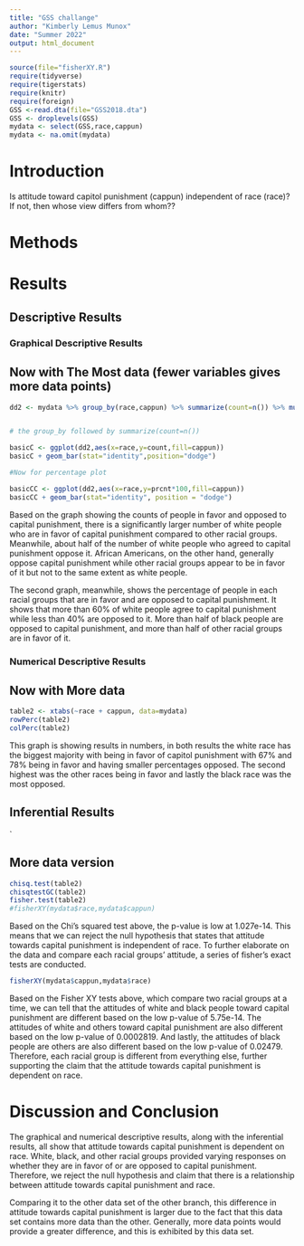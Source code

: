 ```yaml
---
title: "GSS challange"
author: "Kimberly Lemus Munox"
date: "Summer 2022"
output: html_document
---
```








```r
source(file="fisherXY.R")
require(tidyverse)
require(tigerstats)
require(knitr)
require(foreign)
GSS <-read.dta(file="GSS2018.dta")
GSS <- droplevels(GSS)
mydata <- select(GSS,race,cappun)
mydata <- na.omit(mydata)
```

# Introduction

<!--In this section you explain what you are trying to show.  Where did the data come from?  What is the research or other question you are trying to answer?.  If you skimp in this section expect to be marked down in your grade. Paint a picture of the project a couple of paragraphs is expected!-->

Is attitude toward capitol punishment (cappun) independent of race (race)?
If not, then whose view differs from whom??

# Methods

<!--Decide on your methods:  use "variable analysis" or other appropriate descriptors.  Make sure to choose at least one graphical method and at least one numerical method. Discuss what data manipulations may be needed for example subsetting or other binning procedures and what sort of graphical displays and inferential tools will be used!-->

# Results

<!--Divide this section into two sub-sections:  One for your descriptive  results and one for your inferential results.!-->

## Descriptive Results

### Graphical Descriptive Results

<!--Graphical results here.  Make sure to show your code.  Provide appropriate labels for axes, giving units if possible, and provide a good title for the graph, too.  Use the graphical results to describe the patterns if any that exist in the data as focused toward the research question. Bottom line is to explain the features of the graph that are relevant to conforming or departing to what is expected by your null hypothesis !-->



## Now with The Most data (fewer variables gives more data points)

```r
dd2 <- mydata %>% group_by(race,cappun) %>% summarize(count=n()) %>% mutate(prcnt=count/sum(count))


# the group_by followed by summarize(count=n())

basicC <- ggplot(dd2,aes(x=race,y=count,fill=cappun))
basicC + geom_bar(stat="identity",position="dodge")

#Now for percentage plot

basicCC <- ggplot(dd2,aes(x=race,y=prcnt*100,fill=cappun)) 
basicCC + geom_bar(stat="identity", position = "dodge")
```

Based on the graph showing the counts of people in favor and opposed to capital punishment, there is a significantly larger number of white people who are in favor of capital punishment compared to other racial groups. Meanwhile, about half of the number of white people who agreed to capital punishment oppose it. African Americans, on the other hand, generally oppose capital punishment while other racial groups appear to be in favor of it but not to the same extent as white people.  

The second graph, meanwhile, shows the percentage of people in each racial groups that are in favor and are opposed to capital punishment. It shows that more than 60% of white people agree to capital punishment while less than 40% are opposed to it. More than half of black people are opposed to capital punishment, and more than half of other racial groups are in favor of it. 

### Numerical Descriptive Results

<!--Numerical results go here. Use the numerical results to describe the patterns if any that exist in the data as focused toward the research question!-->




## Now with More data

```r
table2 <- xtabs(~race + cappun, data=mydata)
rowPerc(table2)
colPerc(table2)
```
This graph is showing results in numbers, in both results the white race has the biggest majority with being in favor of capitol punishment with 67% and 78% being in favor and having smaller percentages opposed. The second highest was the other races being in favor and lastly the black race was the most opposed. 

## Inferential Results

<!--State hypothesis clearly.  Make sure your discussion of the inferential test covers all the aspects that the test output produces, such as test statistic, p-value etc.  Make a decision about the null hypothesis, explain the assumptions on which the selected test/procedure was based, and why the chosen procedure satisfys the assumptions and is appropriate to answer the research question!-->

`


## More data version

```r
chisq.test(table2)
chisqtestGC(table2)
fisher.test(table2)
#fisherXY(mydata$race,mydata$cappun)
```

Based on the Chi's squared test above, the p-value is low at 1.027e-14. This means that we can reject the null hypothesis that states that attitude towards capital punishment is independent of race. To further elaborate on the data and compare each racial groups' attitude, a series of fisher's exact tests are conducted.




```r
fisherXY(mydata$cappun,mydata$race)
```
 Based on the Fisher XY tests above, which compare two racial groups at a time, we can tell that the attitudes of white and black people toward capital punishment are different based on the low p-value of 5.75e-14. The attitudes of white and others  toward capital punishment are also different based on the low p-value of 0.0002819. And lastly, the attitudes of black people are others are also different based on the low p-value of 0.02479. Therefore, each racial group is different from everything else, further supporting the claim that the attitude towards capital punishment is dependent on race. 

# Discussion and Conclusion

<!--Discussion and conclusion here.  If you found a relationship be sure to consider whether the relationship occurs because one of the variavbles causes the other, or whether they perhasps are related for some other reason.  Watch the chapter 6 videos from the GeorgeTown videos collection.!-->


The graphical and numerical descriptive results, along with the inferential results, all show that attitude towards capital punishment is dependent on race. White, black, and other racial groups provided varying responses on whether they are in favor of or are opposed to capital punishment. Therefore, we reject the null hypothesis and claim that there is a relationship between attitude towards capital punishment and race. 
  
Comparing it to the other data set of the other branch, this difference in attitude towards capital punishment is larger due to the fact that this data set contains more data than the other. Generally, more data points would provide a greater difference, and this is exhibited by this data set.    


